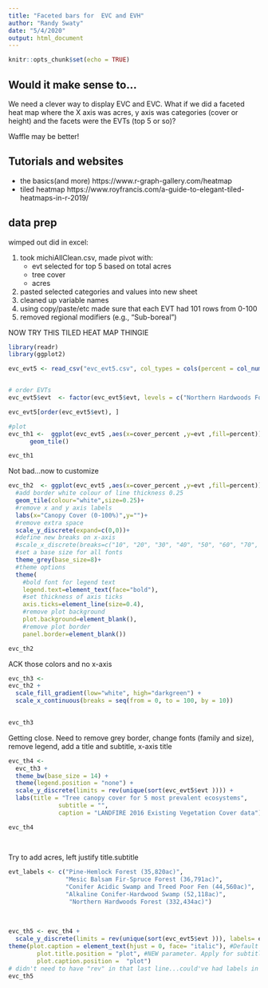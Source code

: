 ```yaml
---
title: "Faceted bars for  EVC and EVH"
author: "Randy Swaty"
date: "5/4/2020"
output: html_document
---
```


```r
knitr::opts_chunk$set(echo = TRUE)
```


## Would it make sense to...
We need a clever way to display EVC and EVC.  What if we did a faceted heat map where the X axis was acres, y axis was categories (cover or height) and the facets were the EVTs (top 5 or so)?

Waffle may be better!

## Tutorials and websites

* the basics(and more) https://www.r-graph-gallery.com/heatmap
* tiled heatmap https://www.royfrancis.com/a-guide-to-elegant-tiled-heatmaps-in-r-2019/  

##  data prep
wimped out did in excel:

1. took michiAllClean.csv, made pivot with:
    * evt selected for top 5 based on total acres
    * tree cover
    * acres
2. pasted selected categories and values into new sheet
3. cleaned up variable names
4. using copy/paste/etc made sure that each EVT had 101 rows from 0-100 
5. removed regional modifiers (e.g., "Sub-boreal ")

NOW TRY THIS TILED HEAT MAP THINGIE

```r
library(readr)
library(ggplot2)

evc_evt5 <- read_csv("evc_evt5.csv", col_types = cols(percent = col_number()))


# order EVTs
evc_evt5$evt  <- factor(evc_evt5$evt, levels = c("Northern Hardwoods Forest","Alkaline Conifer-Hardwood Swamp", "Conifer Acidic Swamp and Treed Poor Fen", "Mesic Balsam Fir-Spruce Forest", "Pine-Hemlock Forest"))

evc_evt5[order(evc_evt5$evt), ]

#plot
evc_th1 <-  ggplot(evc_evt5 ,aes(x=cover_percent ,y=evt ,fill=percent))+
      geom_tile()

evc_th1 
```

Not bad...now to customize

```r
evc_th2  <- ggplot(evc_evt5 ,aes(x=cover_percent ,y=evt ,fill=percent))+
  #add border white colour of line thickness 0.25
  geom_tile(colour="white",size=0.25)+
  #remove x and y axis labels
  labs(x="Canopy Cover (0-100%)",y="")+
  #remove extra space
  scale_y_discrete(expand=c(0,0))+
  #define new breaks on x-axis
  #scale_x_discrete(breaks=c("10", "20", "30", "40", "50", "60", "70", "80", "90")) +
  #set a base size for all fonts
  theme_grey(base_size=8)+
  #theme options
  theme(
    #bold font for legend text
    legend.text=element_text(face="bold"),
    #set thickness of axis ticks
    axis.ticks=element_line(size=0.4),
    #remove plot background
    plot.background=element_blank(),
    #remove plot border
    panel.border=element_blank())

evc_th2 

```

ACK those colors and no x-axis


```r
evc_th3 <-
evc_th2 + 
  scale_fill_gradient(low="white", high="darkgreen") +
  scale_x_continuous(breaks = seq(from = 0, to = 100, by = 10)) 
  

evc_th3
```

Getting close.  Need to remove grey border, change fonts (family and size), remove legend, add a title and subtitle, x-axis title

```r
evc_th4 <-
  evc_th3 +
  theme_bw(base_size = 14) +
  theme(legend.position = "none") +
  scale_y_discrete(limits = rev(unique(sort(evc_evt5$evt )))) +
  labs(title = "Tree canopy cover for 5 most prevalent ecosystems",
              subtitle = "",
              caption = "LANDFIRE 2016 Existing Vegetation Cover data")

evc_th4 
  
  
```


Try to add acres, left justify title.subtitle

```r


evt_labels <- c("Pine-Hemlock Forest (35,820ac)",
                "Mesic Balsam Fir-Spruce Forest (36,791ac)",
                "Conifer Acidic Swamp and Treed Poor Fen (44,560ac)",
                "Alkaline Conifer-Hardwood Swamp (52,118ac)", 
                 "Northern Hardwoods Forest (332,434ac)")
                  
  
  
evc_th5 <- evc_th4 +
  scale_y_discrete(limits = rev(unique(sort(evc_evt5$evt ))), labels= evt_labels,) +
theme(plot.caption = element_text(hjust = 0, face= "italic"), #Default is hjust=1
        plot.title.position = "plot", #NEW parameter. Apply for subtitle too.
        plot.caption.position =  "plot")
# didn't need to have "rev" in that last line...could've had labels in correct order to begin with
evc_th5


```


